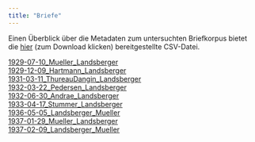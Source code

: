 ```yaml
---
title: "Briefe"
---
```

Einen Überblick über die Metadaten zum untersuchten Briefkorpus bietet die [hier](files/metadata_letters.csv) (zum Download klicken) bereitgestellte CSV-Datei.

[1929-07-10_Mueller_Landsberger](1929-07-10_Mueller_Landsberger.qmd)  
[1929-12-09_Hartmann_Landsberger](1929-12-09_Hartmann_Landsberger.qmd)  
[1931-03-11_ThureauDangin_Landsberger](1931-03-11_ThureauDangin_Landsberger.qmd)  
[1932-03-22_Pedersen_Landsberger](1932-03-22_Pedersen_Landsberger.qmd)  
[1932-06-30_Andrae_Landsberger](1932-06-30_Andrae_Landsberger.qmd)  
[1933-04-17_Stummer_Landsberger](1933-04-17_Stummer_Landsberger.qmd)  
[1936-05-05_Landsberger_Mueller](1936-05-05_Landsberger_Mueller.qmd)  
[1937-01-29_Mueller_Landsberger](1937-01-29_Mueller_Landsberger.qmd)  
[1937-02-09_Landsberger_Mueller](1937-02-09_Landsberger_Mueller.qmd)  